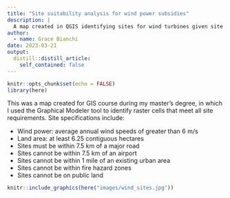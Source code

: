 ```yaml
---
title: "Site suitability analysis for wind power subsidies"
description: |
  A map created in QGIS identifying sites for wind turbines given site requirements.
author:
  - name: Grace Bianchi
date: 2023-03-21
output:
  distill::distill_article:
    self_contained: false
---
```



```r
knitr::opts_chunk$set(echo = FALSE)
library(here)
```

This was a map created for GIS course during my master's degree, in which I used the Graphical Modeler tool to identify raster cells that meet all site requirements. Site specifications include:

- Wind power: average annual wind speeds of greater than 6 m/s
- Land area: at least 6.25 contiguous hectares
- Sites must be within 7.5 km of a major road
- Sites cannot be within 7.5 km of an airport
- Sites cannot be within 1 mile of an existing urban area
- Sites cannot be within fire hazard zones
- Sites cannot be on public land


```r
knitr::include_graphics(here("images/wind_sites.jpg"))
```

<br>
